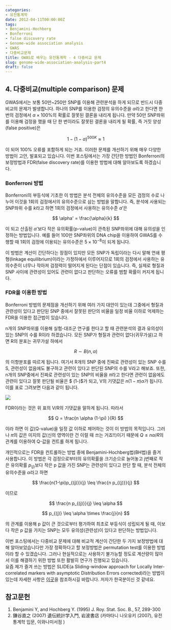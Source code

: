 ```yaml
---
categories:
- 유전통계학
date: 2012-04-11T00:00:00Z
tags:
- Benjamini-Hochberg
- Bonferroni
- false discovery rate
- Genome-wide association analysis
- GWAS
- 다중비교문제
title: GWAS로 배우는 유전통계학 - 4 다중비교 문제
slug: genome-wide-association-analysis-part4
draft: false
---
```


## 4. 다중비교(multiple comparison) 문제

GWAS에서는 보통 50만~250만 SNP를 이용해 관련분석을 하게 되므로 반드시 다중비교의 문제가 발생합니다. 하나의 SNP를 이용한 검정의 유의수준을 $\alpha$라고 한다면 한 번의 검정에서 $\alpha \times 100$%의 확률로 잘못된 결론을 내리게 됩니다. 만약 50만 SNP좌위를 이용해 검정을 했을 때 단 한 번이라도 잘못된 결론을 내리게 될 확률, 즉 거짓 양성(false positive)은  

$$
1-(1-\alpha)^{500K} \approx 1  
$$

이 되어 100% 오류를 포함하게 되는 거죠. 이러한 문제를 개선하기 위해 매우 다양한 방법이 고안, 발표되고 있습니다. 이번 포스팅에서는 가장 간단한 방법인 Bonferroni의 보정방법과 FDR(false discovery rate)를 이용한 방법에 대해 알아보도록 하겠습니다.  

### Bonferroni 방법

Bonferroni의 부등식에 기초한 이 방법은 분석 전체의 유의수준을 모든 검정의 수로 나누어 이것을 1회의 검정에서의 유의수준으로 삼는 방법을 말합니다. 즉, 분석에 사용되는 SNP좌위 수를 $k$라고 하면 1회의 검정에서 사용하는 유의수준 $\alpha'$은  

$$  
\alpha' = \frac{\alpha}{k}  
$$  

이 되고 산출된 $\alpha'$보다 작은 유의확률(p-value)이 관측된 SNP좌위에 대해 유의성을 인정하는 방법입니다. 예를 들어 100만 SNP좌위의 DNA chip을 이용하여 GWAS를 수행할 때 1회의 검정에 이용되는 유의수준은 $5 \times 10^{-8}$이 되게 됩니다.

이 방법은 계산이 간단하다는 장점이 있지만 모든 SNP가 독립이라는 다시 말해 연쇄 평형(linkage equilibrium)이라는 가정하에서 이루어지므로 1회의 검정에서 사용하는 유의수준이 너무나 작아져 검정력이 떨어지게 된다는 단점이 있습니다. 즉, 실제로 형질과 SNP 사이에 관련성이 있어도 관련이 없다고 판단하는 오류를 범할 확률이 커지게 됩니다.

### FDR을 이용한 방법

Bonferroni 방법의 문제점을 개선하기 위해 여러 가지 대안이 있는데 그중에서 형질과 관련성이 있다고 판단된 SNP 중에서 잘못된 판단의 비율을 일정 비율 이하로 억제하는 FDR을 이용한 접근법이 있습니다.

n개의 SNP좌위를 이용해 실험-대조군 연구를 한다고 할 때 관련분석의 결과 유의성이 있는 SNP의 수를 R이라 하겠습니다. 모든 SNP가 형질과 관련이 없다(귀무가설)고 하면 R의 분포는 귀무가설 하에서  

$$  
R \sim B(n,\alpha)  
$$  

의 이항분포를 따르게 됩니다. 여기서 R개의 SNP 중에 진짜로 관련성이 있는 SNP 수를 S, 관련성이 없음에도 불구하고 관련이 있다고 판단된 SNP의 수를 V라고 해보죠. 또한, n개의 SNP중에서 진짜로 관련성이 있는 SNP의 비율을 $\pi$라고 한다면 관련이 없음에도 관련이 있다고 잘못 판단될 비율은 $ (1-\pi)\alpha$가 되고, V의 기댓값은 $n(1-\pi)\alpha$가 됩니다. 이를 표로 그려보면 다음과 같이 됩니다.

![](http://farm4.staticflickr.com/3771/9198688743_ee7b47004c_o.jpg)

FDR이라는 것은 위 표의 V/R의 기댓값을 말하게 됩니다. 따라서  

$$
Q = \frac{n \alpha (1-\pi) }{R}  
$$  

이라 하면 이 값(Q-value)을 일정 값 이하로 제어하는 것이 이 방법의 목적입니다. 그러나 $\pi$의 값은 미지의 값(신의 영역이란 건 이럴 때 쓰는 거죠!!)이기 때문에 $Q \leq n \alpha/R$의 관계를 이용하여 Q-값을 컨트롤 하게 됩니다.

개인적으로는 FDR을 컨트롤하는 방법 중에 Benjamini-Hochberg법(BH법)을 즐겨 사용합니다. 이 방법은 각 검정으로부터의 유의확률을 크기순으로 늘어놓고 j번째로 작은 유의확률 $p_{(j)}$보다 작은 p 값을 가진 SNP는 관련성이 있다고 판단 할 때, 분석 전체의 유의수준을 $\alpha$라고 하면  

$$  
\frac{n(1-\pi)p_{(j)}}{j} \leq \frac{n p_{(j)}}{j}  
$$  

이므로  

$$  
\frac{n p_{(j)}}{j} \leq \alpha  
$$

$$  
p_{(j)} \leq \alpha \times \frac{j}{n}  
$$  

의 관계를 이용해 p 값이 큰 것으로부터 평가하여 최초로 부등식이 성립되게 될 때, 이보다 작은 p 값을 가지는 SNP는 모두 유의성(관련성)이 있다고 판단하는 방법입니다.

이번 포스팅에서는 다중비교 문제에 대해 비교적 계산이 간단한 두 가지 보정방법에 대해 알아보았습니다만 가장 정확하다고 할 보정방법은 permutation test를 이용한 방법이라 할 수 있겠습니다. 그러나 현실적으로는 사용하기 불가능할 정도로 계산량이 많아서 이를 해결하기 위한 방법 또한 활발히 연구가 진행되고 있습니다.  
요즘 제가 즐겨 쓰는 방법은 SLIDE(a Sliding-window approach for Locally Inter-correlated markers with asymptotic Distribution Errors corrected)라는 방법이 있는데 자세한 사항은 [이곳](http://slide.cs.ucla.edu/)을 참조하시길 바랍니다. 저자가 한국분이신 것 같네요.

## 참고문헌

1.  Benjamini Y, and Hochberg Y. (1995) J. Roy. Stat. Soc. B., 57, 289-300
2.  鎌谷直之 (2007) 遺伝統計学入門, 岩波書店 (카마타니 나오유키 (2007), 유전통계학 입문, 이와나미서점 )